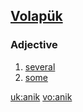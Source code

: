 ==[[Volapük]]==
===Adjective===
{{infl|vo|adjective}}
# [[several]] 
# [[some]]

[[uk:anik]]
[[vo:anik]]